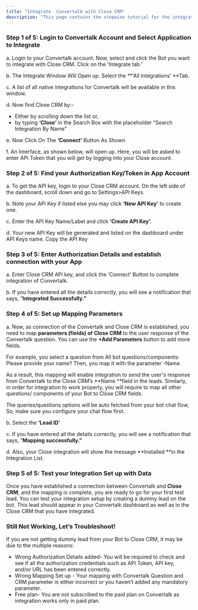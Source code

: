 ```yaml
---
title: "Integrate  Convertalk with Close CRM"
description: "This page contains the stepwise tutorial for the integration with  Convertalk"
---
```


### **Step 1 of 5: Login to  Convertalk Account and Select Application to Integrate**

a. Login to your  Convertalk account. Now, select and click the Bot you want to integrate with Close CRM. Click on the 'Integrate tab.’

b. The Integrate Window Will Open up. Select the \*\*‘All Integrations’ \*\*Tab.

c. A list of all native integrations for  Convertalk will be available in this window.

d. Now find Close CRM by:-

- Either by scrolling down the list or,
- by typing **‘Close’** in the Search Box with the placeholder “Search Integration By Name”

e. Now Click On The **‘Connect’** Button As Shown

f. An Interface, as shown below, will open up. Here, you will be asked to enter APi Token that you will get by logging into your Close account.

### **Step 2 of 5: Find your Authorization Key/Token in App Account**

a. To get the API key, login to your Close CRM account. On the left side of the dashboard, scroll down and go to Settings\>API Keys.

b. Note your APi Key if listed else you may click **‘New API Key’** to create one.

c. Enter the API Key Name/Label and click **‘Create API Key’.**

d. Your new API Key will be generated and listed on the dashboard under API Keys name. Copy the API Key

### **Step 3 of 5: Enter Authorization Details and establish connection with your App**

a. Enter Close CRM APi key, and click the ‘Connect’ Button to complete integration of  Convertalk.

b. If you have entered all the details correctly, you will see a notification that says, “**Integrated Successfully.”**

### **Step 4 of 5: Set up Mapping Parameters**

a. Now, as connection of the  Convertalk and Close CRM is established, you need to map **parameters (fields) of Close CRM** to the user response of the  Convertalk question. You can use the **\+Add Parameters** button to add more fields.

For example, you select a question from All bot questions/components: Please provide your name? Then, you map it with the parameter -Name.

As a result, this mapping will enable integration to send the user's response from  Convertalk to the Close CRM’s \*\*Name \*\*field in the leads. Similarly, in order for integration to work properly, you will require to map all other questions/ components of your Bot to Close CRM fields.

<Info>
  The  queries/questions options will be auto fetched from your bot chat flow, So, make sure you configure your chat flow first.
</Info>

b. Select the **‘Lead ID’**

c. If you have entered all the details correctly, you will see a notification that says, “**Mapping successfully.”**

d. Also, your Close integration will show the message \*\*Installed \*\*in the Integration List.

### **Step 5 of 5: Test your Integration Set up with Data**

Once you have established a connection between Convertalk and **Close CRM**, and the mapping is complete, you are ready to go for your first test lead. You can test your integration setup by creating a dummy lead on the bot. This lead should appear in your  Convertalk dashboard as well as in the Close CRM that you have integrated.

### **Still Not Working, Let’s Troubleshoot\!**

If you are not getting dummy lead from your Bot to Close CRM, it may be due to the multiple reasons:

- Wrong Authorization Details added- You will be required to check and see if all the authorization credentials such as API Token, API key, and/or URL has been entered correctly.
- Wrong Mapping Set up - Your mapping with  Convertalk Question and CRM parameter is either incorrect or you haven’t added any mandatory parameter.
- Free plan- You are not subscribed to the paid plan on  Convertalk as integration works only in paid plan.